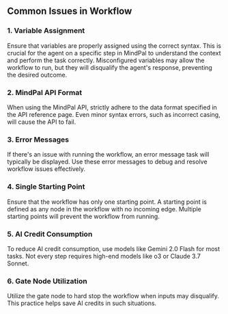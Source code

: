 ## Common Issues in Workflow

### 1. Variable Assignment
Ensure that variables are properly assigned using the correct syntax. This is crucial for the agent on a specific step in MindPal to understand the context and perform the task correctly. Misconfigured variables may allow the workflow to run, but they will disqualify the agent's response, preventing the desired outcome.

### 2. MindPal API Format
When using the MindPal API, strictly adhere to the data format specified in the API reference page. Even minor syntax errors, such as incorrect casing, will cause the API to fail.

### 3. Error Messages
If there's an issue with running the workflow, an error message task will typically be displayed. Use these error messages to debug and resolve workflow issues effectively.

### 4. Single Starting Point
Ensure that the workflow has only one starting point. A starting point is defined as any node in the workflow with no incoming edge. Multiple starting points will prevent the workflow from running.

### 5. AI Credit Consumption
To reduce AI credit consumption, use models like Gemini 2.0 Flash for most tasks. Not every step requires high-end models like o3 or Claude 3.7 Sonnet.

### 6. Gate Node Utilization
Utilize the gate node to hard stop the workflow when inputs may disqualify. This practice helps save AI credits in such situations.

